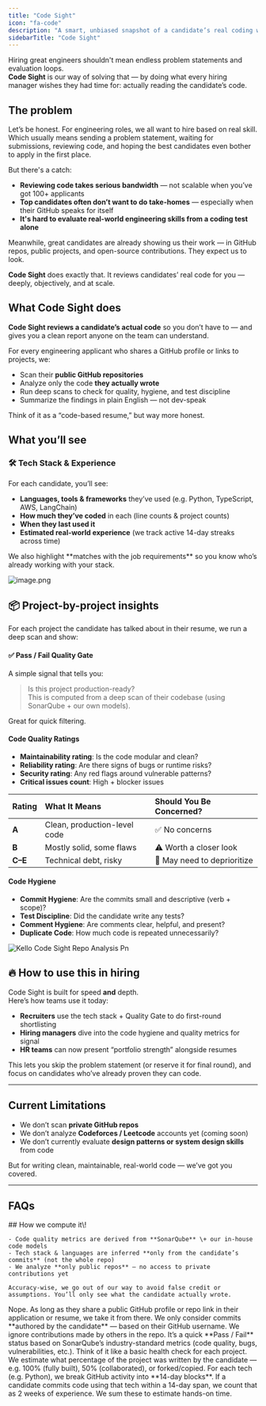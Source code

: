 ```yaml
---
title: "Code Sight"
icon: "fa-code"
description: "A smart, unbiased snapshot of a candidate’s real coding work"
sidebarTitle: "Code Sight"
---
```


Hiring great engineers shouldn't mean endless problem statements and evaluation loops.\
**Code Sight** is our way of solving that — by doing what every hiring manager wishes they had time for: actually reading the candidate’s code.

## The problem

Let’s be honest. For engineering roles, we all want to hire based on real skill. Which usually means sending a problem statement, waiting for submissions, reviewing code, and hoping the best candidates even bother to apply in the first place.

But there's a catch:

- **Reviewing code takes serious bandwidth** — not scalable when you’ve got 100\+ applicants
- **Top candidates often don’t want to do take-homes** — especially when their GitHub speaks for itself
- **It's hard to evaluate real-world engineering skills from a coding test alone**

Meanwhile, great candidates are already showing us their work — in GitHub repos, public projects, and open-source contributions. They expect us to look.

**Code Sight** does exactly that. It reviews candidates’ real code for you — deeply, objectively, and at scale.

## What Code Sight does

**Code Sight reviews a candidate’s actual code** so you don’t have to — and gives you a clean report anyone on the team can understand.

For every engineering applicant who shares a GitHub profile or links to projects, we:

- Scan their **public GitHub repositories**
- Analyze only the code **they actually wrote**
- Run deep scans to check for quality, hygiene, and test discipline
- Summarize the findings in plain English — not dev-speak

Think of it as a “code-based resume,” but way more honest.

## What you’ll see

### 🛠️ Tech Stack & Experience

For each candidate, you’ll see:

- **Languages, tools & frameworks** they’ve used (e.g. Python, TypeScript, AWS, LangChain)
- **How much they’ve coded** in each (line counts & project counts)
- **When they last used it**
- **Estimated real-world experience** (we track active 14-day streaks across time)

<Tip>
  We also highlight **matches with the job requirements** so you know who’s already working with your stack.
</Tip>

![image.png](/images/image.png)

## 📦 Project-by-project insights

For each project the candidate has talked about in their resume, we run a deep scan and show:

#### ✅ Pass / Fail Quality Gate

A simple signal that tells you:

> Is this project production-ready?\
> This is computed from a deep scan of their codebase (using SonarQube \+ our own models).

Great for quick filtering.

#### Code Quality Ratings

- **Maintainability rating**: Is the code modular and clean?
- **Reliability rating**: Are there signs of bugs or runtime risks?
- **Security rating**: Any red flags around vulnerable patterns?
- **Critical issues count**: High \+ blocker issues

| Rating  | What It Means                | Should You Be Concerned?    |
| :------ | :--------------------------- | :-------------------------- |
| **A**   | Clean, production-level code | ✅ No concerns               |
| **B**   | Mostly solid, some flaws     | ⚠️ Worth a closer look      |
| **C–E** | Technical debt, risky        | 🚫 May need to deprioritize |

#### Code Hygiene

- **Commit Hygiene**: Are the commits small and descriptive (verb \+ scope)?
- **Test Discipline**: Did the candidate write any tests?
- **Comment Hygiene**: Are comments clear, helpful, and present?
- **Duplicate Code**: How much code is repeated unnecessarily?

![Kello Code Sight Repo Analysis Pn](/images/kello_code_sight_repo_analysis.png)

## 🔥 How to use this in hiring

Code Sight is built for speed **and** depth.\
Here’s how teams use it today:

- **Recruiters** use the tech stack \+ Quality Gate to do first-round shortlisting
- **Hiring managers** dive into the code hygiene and quality metrics for signal
- **HR teams** can now present “portfolio strength” alongside resumes

This lets you skip the problem statement (or reserve it for final round), and focus on candidates who’ve already proven they can code.

---

## Current Limitations

- We don’t scan **private GitHub repos**
- We don’t analyze **Codeforces / Leetcode** accounts yet (coming soon)
- We don’t currently evaluate **design patterns or system design skills** from code

But for writing clean, maintainable, real-world code — we’ve got you covered.

---

## FAQs

<AccordionGroup>
  <Accordion title="How we compute it" icon="sparkles">
    ## How we compute it\!

    - Code quality metrics are derived from **SonarQube** \+ our in-house code models
    - Tech stack & languages are inferred **only from the candidate’s commits** (not the whole repo)
    - We analyze **only public repos** — no access to private contributions yet

    Accuracy-wise, we go out of our way to avoid false credit or assumptions. You’ll only see what the candidate actually wrote.
  </Accordion>
  <Accordion title="Do candidates need to do anything to be evaluated?" icon="sparkles">
    Nope. As long as they share a public GitHub profile or repo link in their application or resume, we take it from there.
  </Accordion>
  <Accordion title="How do you determine what code the candidate wrote?">
    We only consider commits **authored by the candidate** — based on their GitHub username. We ignore contributions made by others in the repo.
  </Accordion>
  <Accordion title="What does the “Quality Gate” mean?">
    It’s a quick **Pass / Fail** status based on SonarQube’s industry-standard metrics (code quality, bugs, vulnerabilities, etc.). Think of it like a basic health check for each project.
  </Accordion>
  <Accordion title="What does “Ownership” mean in a project?">
    We estimate what percentage of the project was written by the candidate — e.g. 100% (fully built), 50% (collaborated), or forked/copied.
  </Accordion>
  <Accordion title="How do you calculate “equivalent experience”?">
    For each tech (e.g. Python), we break GitHub activity into **14-day blocks**. If a candidate commits code using that tech within a 14-day span, we count that as 2 weeks of experience. We sum these to estimate hands-on time.
  </Accordion>
</AccordionGroup>